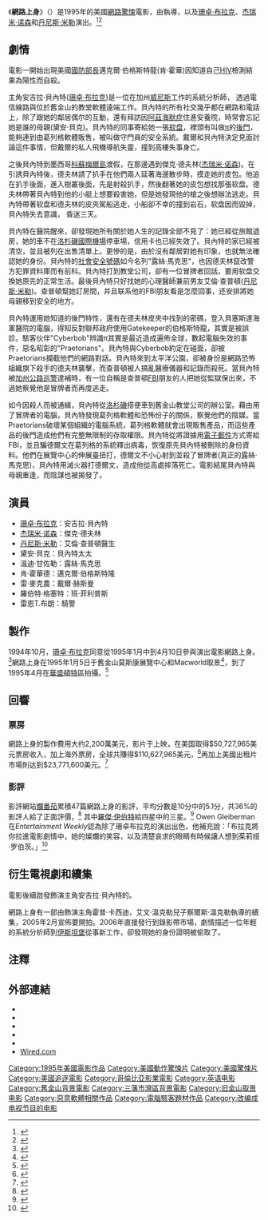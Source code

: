 {{noteTA
|G1=Movie
|1=zh-hans:桑德拉;zh-hk:珊迪娜;zh-tw:珊卓;
|2=zh-hans:布洛克;zh-hk:布洛;zh-tw:布拉克;
|3=zh-hans:诺森;zh-hk:諾咸;zh-tw:諾森;
|4=zh-hans:杰瑞米;zh-hk:謝洛美;zh-tw:傑瑞米;
|5=zh-hans:罗伯茨; zh-hk:羅拔絲; zh-tw:羅勃茲; zh-sg:罗拔丝;
}}
{{Infobox film
| name           = 網路上身
| original_name  = {{lang|en|''The Net''}}
| image = Netposter1995.jpg
| caption = 
| director = {{tsl|en|Irwin Winkler|艾文·溫克勒}}
| producer = {{tsl|en|Irwin Winkler|艾文·溫克勒}}<br />羅伯·考溫
| writer = 約翰·布蘭卡托<br />邁克爾·費里斯
| starring = [[珊卓·布拉克|珊卓·布拉克]]<br />[[潔瑞米·諾森|潔瑞米·諾森]]<br />[[丹尼斯·米勒|丹尼斯·米勒]]
| music = 馬克·伊夏
| cinematography = 傑克·N·格林
| editing = 理查德·海爾賽
| distributor = [[哥倫比亞電影公司|哥倫比亞電影公司]]
| released = {{Film date|1995|7|28}}
| runtime = 114分鐘<ref name=BOM>{{cite web | work = boxofficemojo.com | url = http://www.boxofficemojo.com/movies/?id=net.htm The Net | accessdate = 2016-02-26 | title = 存档副本 | archive-date = 2018-09-30 | archive-url = https://web.archive.org/web/20180930193230/https://www.boxofficemojo.com/movies/?id=net.htm | dead-url = no }}</ref>
| country = {{美國}}
| language = 英語
| budget = $2,200萬美元{{cn|date=February 2016}}
| gross = $110,627,965美元<ref name=BOM />}}
《'''網路上身'''》（{{lang-en|''The Net''}}）是1995年的美國[[信息空间|網路]][[驚悚|驚悚]]電影，由{{tsl|en|Irwin Winkler|艾文·溫克勒}}執導，以及[[珊卓·布拉克|珊卓·布拉克]]、[[杰瑞米·诺森|杰瑞米·诺森]]和[[丹尼斯·米勒|丹尼斯·米勒]]演出。<ref>{{Cite web |url=http://www.wired.com/2013/04/the-net-movie-technology/ |title=What We Learned About Technology From 1995′s The Net |access-date=2016-02-23 |archive-date=2021-02-12 |archive-url=https://web.archive.org/web/20210212181041/https://www.wired.com/2013/04/the-net-movie-technology/ |dead-url=no }}</ref><ref name="The Net">{{cite web|url=http://www.tcm.com/tcmdb/title/84681/Net-The/|title=The Net|work=Turner Classic Movies|accessdate=2016-03-23|archive-date=2019-08-27|archive-url=https://web.archive.org/web/20190827042916/http://www.tcm.com/tcmdb/title/84681/Net-The/|dead-url=no}}</ref>

== 劇情 ==

電影一開始出現美國[[國防部長|國防部長]]邁克爾·伯格斯特龍(肯·霍華)因知道自己[[HIV|HIV]]檢測結果為陽性而自殺。

主角安吉拉·貝內特([[珊卓·布拉克|珊卓·布拉克]])是一位在加州[[威尼斯_(洛杉磯)|威尼斯]]工作的系統分析師， 透過電信線路與位於舊金山的教堂軟體遠端工作。貝內特的所有社交幾乎都在網路和電話上，除了跟她的鄰居偶尔的互動，還有拜訪因[[阿茲海默症|阿茲海默症]]住進安養院，時常會忘記她是誰的母親(黛安·貝克)。貝內特的同事寄給她一張[[软盘|软盘]]，裡頭有叫做[[π|π]]的[[軟體後門|後門]]，能夠連到由葛列格軟體販售，被叫做守門員的安全系統。戴爾和貝內特決定見面討論這件事情，但戴爾的私人飛機導航失靈，撞到高樓失事身亡。

之後貝內特到墨西哥[[科蘇梅爾島|科蘇梅爾島]]渡假，在那邊遇到傑克·德夫林([[杰瑞米·诺森|杰瑞米·诺森]])。在引誘貝內特後，德夫林請了扒手在他們兩人延著海邊散步時，摸走她的皮包。他追在扒手後面，進入樹叢後面，先是射殺扒手，然後翻著她的皮包想找那張软盘。德夫林帶著貝內特到他的小艇上想要殺害她，但是她發現他的槍之後想辦法逃走。貝內特帶著软盘和德夫林的皮夾駕船逃走，小船卻不幸的撞到岩石，软盘因而毀掉，貝內特失去意識， 昏迷三天。

貝內特在醫院醒來，卻發現她所有關於她人生的記錄全部不見了：她已經從旅館退房，她的車不在[[洛杉磯國際機場|洛杉磯國際機場]]停車場，信用卡也已經失效了。貝內特的家已經被清空，並且被列在出售清單上。更慘的是，由於沒有鄰居對她有印象，也就無法確認她的身份。貝內特的[[社會安全號碼|社會安全號碼]]如今名列"露絲·馬克思"，也因德夫林竄改警方犯罪資料庫而有前科。貝內特打到教堂公司，卻有一位冒牌者回話，要用软盘交換她原先的正常生活。最後貝內特只好找她的心理醫師兼前男友艾倫·查普頓([[丹尼斯·米勒|丹尼斯·米勒]])。查普頓幫她訂房間，并且联系他的FBI朋友看是怎麼回事，还安排將她母親移到安全的地方。

貝內特運用她知道的後門特性，還有在德夫林皮夾中找到的密碼，登入貝塞斯達海軍醫院的電腦，得知反對聯邦政府使用Gatekeeper的伯格斯特龍，其實是被誤診。駭客伙伴"Cyberbob"辨識π其實是最近造成遍佈全球，數起電腦失效的事件，惡名昭彰的{{le|網路恐怖組織|Cyberterrorism}}"Praetorians"。貝內特與Cyberbob約定在{{le|太平洋公園|Pacific Park}}碰面，卻被Praetorians攔截他們的網路對話。貝內特來到太平洋公園，卻被身份是網路恐怖組織旗下殺手的德夫林襲擊，而查普頓被人搞亂醫療儀器和記錄而殺死。當貝內特被[[加利福尼亞州公路巡警|加州公路巡警]]逮補時，有一位自稱是查普頓[[联邦调查局|FBI]]朋友的人把她從監獄保出來，不過她察覺他是冒牌者而再度逃走。

如今因殺人而被通緝，貝內特從[[洛杉磯|洛杉磯]]搭便車到舊金山教堂公司的辦公室。藉由用了冒牌者的電腦，貝內特發現葛列格軟體和恐怖份子的關係，察覺他們的陰媒。當Praetorians破壞某個組織的電腦系統，葛列格軟體就會出現販售產品，而這些產品的後門造成他們有完整無限制的存取權限。貝內特從{{le|莫斯康展覽中心|Moscone Center}}將證據用[[電子郵件|電子郵件]]方式寄給FBI，並且騙德爾文在葛列格的系統釋出病毒，恢復原先貝內特被刪除的身份資料。他們在展覽中心的伸展臺扭打，德爾文不小心射到並殺了冒牌者(真正的露絲·馬克思)，貝內特用滅火器打德爾文，造成他從高處摔落死亡。電影結尾貝內特與母親重逢，而陰謀也被揭發了。

==演員==
* [[珊卓·布拉克|珊卓·布拉克]]：安吉拉·貝內特
* [[杰瑞米·诺森|杰瑞米·诺森]]：傑克·德夫林
* [[丹尼斯·米勒|丹尼斯·米勒]]：艾倫·查普頓醫生
* 黛安·貝克：貝內特太太
* 溫迪·甘佐勒：露絲·馬克思
* 肯·霍華德：邁克爾·伯格斯特隆
* 雷·麥克農：戴爾·赫斯曼
* 羅伯特·格塞特：班·菲利普斯
* 雷恩T.布朗：騎警

==製作==
1994年10月，[[珊卓·布拉克|珊卓·布拉克]]同意從1995年1月中到4月10日參與演出電影網路上身。<ref>{{cite news|newspaper=[[Chicago_Sun_Times|Chicago Sun Times]]|date=October 24, 1994|title=Thriller may 'Net' Actress Over $2 Million|page=38|author=|accessdate=October 2, 2012|url=http://www.highbeam.com/doc/1P2-4253931.html|archive-url=https://web.archive.org/web/20140611131812/http://www.highbeam.com/doc/1P2-4253931.html|archive-date=2014-06-11|dead-url=yes}}</ref>網路上身在1995年1月5日于舊金山莫斯康展覽中心和Macworld取景<ref>{{cite news |url= |newspaper= [[San_Francisco_Examiner|San Francisco Examiner]] |date=January 6, 1995 |title= She Parked The Bus Outside |page=A25 |author= |accessdate=October 2, 2012}}</ref>，到了1995年4月在[[華盛頓特區|華盛頓特區]]拍攝。<ref>{{cite news |newspaper=[[Los_Angeles_Daily_News|Los Angeles Daily News]] |date=March 1, 1995 |title=At Work On 2 Projects, Bullock Going Full-Speed Ahead |page=L2 |author=Marilyn Beck & Stacy Jenel Smith |accessdate=October 2, 2012 |url=http://www.highbeam.com/doc/1P2-24994524.html |archive-url=https://web.archive.org/web/20140611131806/http://www.highbeam.com/doc/1P2-24994524.html |archive-date=2014-06-11 |dead-url=yes }}</ref>

==回響==

===票房===
網路上身的製作費用大约2,200萬美元，影片于{{nowrap|1995年7月28日}}上映，在美国取得$50,727,965美元票房收入，加上海外票房，全球共賺得$110,627,965美元，<ref>{{cite web
| title = The Net at Box Office Mojo
| url = http://www.boxofficemojo.com/movies/?id=net.htm
| accessdate = 2010-08-23
| archive-date = 2018-09-30
| archive-url = https://web.archive.org/web/20180930193230/https://www.boxofficemojo.com/movies/?id=net.htm
| dead-url = no
}}</ref>再加上美國出租片市場則达到$23,771,600美元。<ref>{{cite news | url = http://andmagazine.com/us/1424839909.html | title = Sandra Bullock in The Net | accessdate = 2016-04-03 | work = AND Magazine | date =  | archive-url = https://web.archive.org/web/20160119140608/http://andmagazine.com/us/1424839909.html | archive-date = 2016-01-19 | dead-url = yes }}</ref>

===影評===
影評網站[[爛番茄|爛番茄]]累積47篇網路上身的影評，平均分數是10分中的5.1分，共36%的影評人給了正面評價，<ref>{{cite web |url = http://www.rottentomatoes.com/m/net/ |title = The Net Movie Reviews |publisher = [[Rotten_Tomatoes|Rotten Tomatoes]] |accessdate = 31 October 2009 |archive-date = 2019-04-30 |archive-url = https://web.archive.org/web/20190430152938/https://www.rottentomatoes.com/m/net |dead-url = no }}</ref> 其中[[羅傑·伊伯特|羅傑·伊伯特]]給四星中的三星。<ref>{{cite news |url = http://rogerebert.suntimes.com/apps/pbcs.dll/article?AID=/19950728/REVIEWS/507280302/1023 |title = The Net Review |first = Roger |last = Ebert |date = 28 July 1995 |work = Chicago Sun-Times |accessdate = 2020-09-16 |archive-date = 2012-09-30 |archive-url = https://web.archive.org/web/20120930104359/http://rogerebert.suntimes.com/apps/pbcs.dll/article?AID=%2F19950728%2FREVIEWS%2F507280302%2F1023 |dead-url = no }}</ref>
Owen Gleiberman在''Entertainment Weekly''認為除了珊卓布拉克的演出出色，他補充說：「布拉克將你拉進電影劇情中，她的燦爛的笑容，以及清楚哀求的眼睛有時候讓人想到茱莉娅·罗伯茨。」<ref>{{cite web
| date = August 4, 1995
| author = Owen Gleiberman
| title = 'The Net' review at EW
| url = http://www.ew.com/ew/article/0,,298206,00.html
| accessdate = 2010-08-23
| archive-date = 2014-04-28
| archive-url = https://web.archive.org/web/20140428022802/http://www.ew.com/ew/article/0,,298206,00.html
| dead-url = no
}}</ref>

==衍生電視劇和續集==
電影後續啟發{{le|布魯克·蘭登|Brooke Langton}}飾演主角安吉拉·貝內特的{{tsl|en|The Net (American TV series)|网络惊魂 (电视剧)|同名衍生剧}}。

網路上身有一部由{{le|妮基·迪洛許|Nikki DeLoach}}飾演主角霍普·卡西迪，艾文·溫克勒兒子察爾斯·溫克勒執導的續集''{{le|The Net 2.0|The Net 2.0}}''，2005年2月宣佈要開拍。2006年直接發行到錄影帶市場，劇情描述一位年輕的系統分析師到[[伊斯坦堡|伊斯坦堡]]從事新工作，卻發現她的身份證明被偷取了。

== 注釋 ==
{{Reflist|2}}

== 外部連結 ==
* {{Imdb title|0113957|title = The Net}}
* {{douban}}
* {{Amg movie|134901|The Net}}
* {{Rotten Tomatoes|net|The Net}}
* {{Mojo title|net|title = The Net}}
* [http://www.wired.com/underwire/2013/04/the-net-movie-technology/ Wired.com] {{Wayback|url=http://www.wired.com/underwire/2013/04/the-net-movie-technology/ |date=20131226172335 }}

{{DEFAULTSORT:Net, The}}
[[Category:1995年美國電影作品|Category:1995年美國電影作品]]
[[Category:美國動作驚悚片|Category:美國動作驚悚片]]
[[Category:美國驚悚片|Category:美國驚悚片]]
[[Category:美國追逐電影|Category:美國追逐電影]]
[[Category:哥倫比亞影業電影|Category:哥倫比亞影業電影]]
[[Category:英语电影|Category:英语电影]]
[[Category:舊金山背景電影|Category:舊金山背景電影]]
[[Category:三藩市灣區背景電影|Category:三藩市灣區背景電影]]
[[Category:旧金山取景电影|Category:旧金山取景电影]]
[[Category:惡意軟體相關作品|Category:惡意軟體相關作品]]
[[Category:電腦駭客題材作品|Category:電腦駭客題材作品]]
[[Category:改编成电视节目的电影|Category:改编成电视节目的电影]]